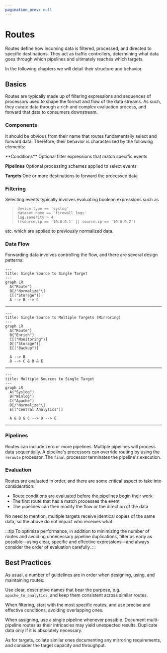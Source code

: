 ```yaml
---
pagination_prev: null
---
```


# Routes

Routes define how incoming data is filtered, processed, and directed to specific destinations. They act as traffic controllers, determining what data goes through which pipelines and ultimately reaches which targets.

In the following chapters we will detail their structure and behavior.

## Basics

Routes are typically made up of filtering expressions and sequences of processors used to shape the format and flow of the data streams. As such, they curate data through a rich and complex evaluation process, and forward that data to consumers downstream.

### Components

It should be obvious from their name that routes fundamentally select and forward data. Therefore, their behavior is characterized by the following elements:

<TermTable>
  <TermCol>**Conditions**</TermCol>
  <DefCol>Optional filter expressions that match specific events</DefCol>

  <TermCol>**Pipelines**</TermCol>
  <DefCol>Optional processing schemes applied to select events</DefCol>

  <TermCol>**Targets**</TermCol>
  <DefCol>One or more destinations to forward the processed data</DefCol>
</TermTable>

### Filtering

Selecting events typically involves evaluating boolean expressions such as

> `device.type == 'syslog'`\
> `dataset.name == 'firewall_logs'`\
> `log.severity > 4`\
> `!(source.ip == '10.0.0.1' || source.ip == '10.0.0.2')`

etc. which are applied to previously normalized data.

### Data Flow

Forwarding data involves controlling the flow, and there are several design patterns:

  ```mermaid
  ---
  title: Single Source to Single Target
  ---
  graph LR
    A("Route")
    B[/"Normalize"\]
    C[("Storage")]
    A --> B --> C
  ```
---

  ```mermaid
  ---
  title: Single Source to Multiple Targets (Mirroring)
  ---
  graph LR
    A("Route")
    B{"Enrich"}
    C[("Monitoring")]
    D[("Storage")]
    E[("Backup")]
    
    A --> B
    B --> C & D & E
  ```

---

  ```mermaid
  ---
  title: Multiple Sources to Single Target
  ---
  graph LR
    A("Syslog")
    B("Winlog")
    C("Apache")
    D[/"Normalize"\]
    E[("Central Analytics")]
    
    A & B & C --> D --> E
  ```
---

### Pipelines

Routes can include zero or more pipelines. Multiple pipelines will process data sequentially. A pipeline's processors can override routing by using the `reroute` processor. The `final` processor terminates the pipeline's execution.

### Evaluation

Routes are evaluated in order, and there are some critical aspect to take into consideration:

* Route conditions are evaluated before the pipelines begin their work
* The first route that has a match processes the event
* The pipelines can then modify the flow or the direction of the data

No need to mention, multiple targets receive identical copies of the same data, so the above do not impact who receives what.

:::tip
To optimize performance, in addition to minimizing the number of routes and avoiding unnecessary pipeline duplications, filter as early as possible&mdash;using clear, specific and effective expressions&mdash;and always consider the order of evaluation carefully.
:::

## Best Practices

As usual, a number of guidelines are in order when designing, using, and maintaining routes:

Use clear, descriptive names that bear the purpose, e.g. `apache_to_analytics`, and keep them consistent across similar routes.

When filtering, start with the most specific routes, and use precise and effective conditions, avoiding overlapping ones.

When assigning, use a single pipeline whenever possible. Document multi-pipeline routes as their intricacies may yield unexpected results. Duplicate data only if it is absolutely necessary.

As for targets, collate similar ones documenting any mirroring requirements, and consider the target capacity and throughput.
